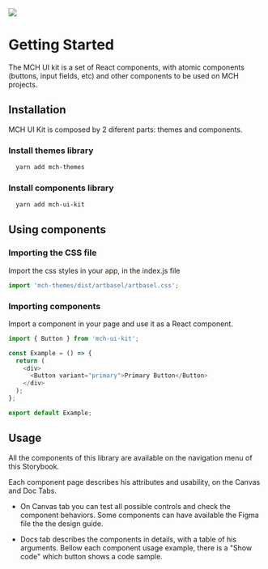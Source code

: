 <!--- GettingStarted.stories.mdx --->


<Meta title="Introduction/Getting Started" />

<img src="/artbasel_design.png" />

# Getting Started

The MCH UI kit is a set of React components, with atomic components (buttons, input fields, etc) and other components to be used on MCH projects.

## Installation

MCH UI Kit is composed by 2 diferent parts: themes and components.

### Install themes library

```bash
  yarn add mch-themes
```

### Install components library

```bash
  yarn add mch-ui-kit
```

## Using components

### Importing the CSS file

Import the css styles in your app, in the index.js file

```javascript
import 'mch-themes/dist/artbasel/artbasel.css';
```

### Importing components

Import a component in your page and use it as a React component.

```javascript
import { Button } from 'mch-ui-kit';

const Example = () => {
  return (
    <div>
      <Button variant="primary">Primary Button</Button>
    </div>
  );
};

export default Example;
```

## Usage

All the components of this library are available on the navigation menu of this Storybook.

Each component page describes his attributes and usability, on the Canvas and Doc Tabs.

- On Canvas tab you can test all possible controls and check the component behaviors. Some components can have available the Figma file the the design guide.

- Docs tab describes the components in details, with a table of his arguments. Bellow each component usage example, there is a "Show code" which button shows a code sample.

